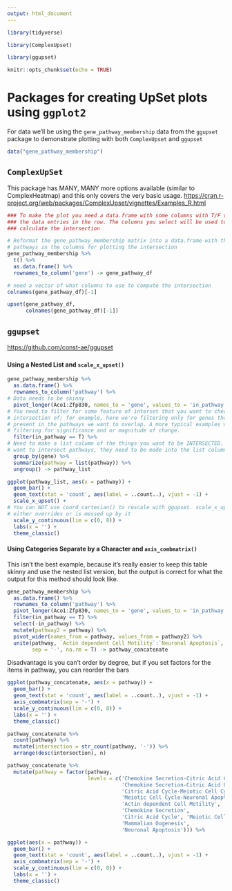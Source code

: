 ```yaml
---
output: html_document
---
```


```r
library(tidyverse)

library(ComplexUpset)

library(ggupset)

knitr::opts_chunk$set(echo = TRUE)
```

# Packages for creating UpSet plots using `ggplot2`

For data we'll be using the `gene_pathway_membership` data from the `ggupset` package to demonstrate plotting with both `ComplexUpset` and `ggupset`

```r
data("gene_pathway_membership")
```

## `ComplexUpSet`

This package has MANY, MANY more options available (similar to ComplexHeatmap) and this only covers the very basic usage. <https://cran.r-project.org/web/packages/ComplexUpset/vignettes/Examples_R.html>

```r
### To make the plot you need a data.frame with some columns with T/F values for
### the data entries in the row. The columns you select will be used to 
### calculate the intersection

# Reformat the gene_pathway_membership matrix into a data.frame with the 
# pathways in the columns for plotting the intersection
gene_pathway_membership %>%
  t() %>%
  as.data.frame() %>%
  rownames_to_column('gene') -> gene_pathway_df

# need a vector of what columns to use to compute the intersection
colnames(gene_pathway_df)[-1]
```

```r
upset(gene_pathway_df, 
      colnames(gene_pathway_df)[-1])
```

## `ggupset`

<https://github.com/const-ae/ggupset>

###

#### Using a Nested List and `scale_x_upset()`

```r
gene_pathway_membership %>% 
  as.data.frame() %>%
  rownames_to_column('pathway') %>%
# Data needs to be skinny
  pivot_longer(Aco1:Zfp830, names_to = 'gene', values_to = 'in_pathway') %>%
# You need to filter for some feature of interset that you want to check the 
# intersection of; for example, here we're filtering only for genes that are
# present in the pathways we want to overlap. A more typical examples would be
# filtering for significance and or magnitude of change.
  filter(in_pathway == T) %>%
# Need to make a list column of the things you want to be INTERSECTED. Since we
# want to intersect pathways, they need to be made into the list column.
  group_by(gene) %>%
  summarize(pathway = list(pathway)) %>%
  ungroup() -> pathway_list
```

```r
ggplot(pathway_list, aes(x = pathway)) +
  geom_bar() +
  geom_text(stat = 'count', aes(label = ..count..), vjust = -1) +
  scale_x_upset() +
# You can NOT use coord_cartesian() to rescale with ggupset. scale_x_upset() 
# either overrides or is messed up by it
  scale_y_continuous(lim = c(0, 8)) +
  labs(x = '') +
  theme_classic()
```

#### Using Categories Separate by a Character and `axis_combmatrix()`

This isn't the best example, because it's really easier to keep this table skinny and use the nested list version, but the output is correct for what the output for this method should look like.

```r
gene_pathway_membership %>%
  as.data.frame() %>%
  rownames_to_column('pathway') %>%
  pivot_longer(Aco1:Zfp830, names_to = 'gene', values_to = 'in_pathway') %>%
  filter(in_pathway == T) %>%
  select(-in_pathway) %>%
  mutate(pathway2 = pathway) %>%
  pivot_wider(names_from = pathway, values_from = pathway2) %>%
  unite(pathway, `Actin dependent Cell Motility`:`Neuronal Apoptosis`,
        sep = '-', na.rm = T) -> pathway_concatenate
```

Disadvantage is you can't order by degree, but if you set factors for the items in pathway, you can reorder the bars

```r
ggplot(pathway_concatenate, aes(x = pathway)) +
  geom_bar() +
  geom_text(stat = 'count', aes(label = ..count..), vjust = -1) +
  axis_combmatrix(sep = '-') +
  scale_y_continuous(lim = c(0, 8)) +
  labs(x = '') +
  theme_classic()
```

```r
pathway_concatenate %>%
  count(pathway) %>% 
  mutate(intersection = str_count(pathway, '-')) %>%
  arrange(desc(intersection), n)

pathway_concatenate %>%
  mutate(pathway = factor(pathway, 
                          levels = c('Chemokine Secretion-Citric Acid Cycle-Meiotic Cell Cycle',
                                     'Chemokine Secretion-Citric Acid Cycle',
                                     'Citric Acid Cycle-Meiotic Cell Cycle',
                                     'Meiotic Cell Cycle-Neuronal Apoptosis',
                                     'Actin dependent Cell Motility',
                                     'Chemokine Secretion', 
                                     'Citric Acid Cycle', 'Meiotic Cell Cycle',
                                     'Mammalian Oogenesis', 
                                     'Neuronal Apoptosis'))) %>%

ggplot(aes(x = pathway)) +
  geom_bar() +
  geom_text(stat = 'count', aes(label = ..count..), vjust = -1) +
  axis_combmatrix(sep = '-') +
  scale_y_continuous(lim = c(0, 8)) +
  labs(x = '') +
  theme_classic()
```


